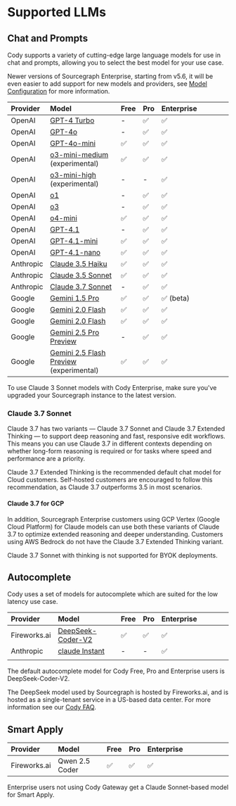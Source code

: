 # Supported LLMs

## Chat and Prompts

Cody supports a variety of cutting-edge large language models for use in chat and prompts, allowing you to select the best model for your use case.

<Callout type="note">Newer versions of Sourcegraph Enterprise, starting from v5.6, it will be even easier to add support for new models and providers, see [Model Configuration](/cody/enterprise/model-configuration) for more information.</Callout>

| **Provider**  |                                                                   **Model**                                                                   |   **Free**   |   **Pro**    | **Enterprise** |     |     |     |     |
| :------------ | :-------------------------------------------------------------------------------------------------------------------------------------------- | :----------- | :----------- | :------------- | --- | --- | --- | --- |
| OpenAI        | [GPT-4 Turbo](https://platform.openai.com/docs/models/gpt-4-and-gpt-4-turbo#:~:text=TRAINING%20DATA-,gpt%2D4%2D0125%2Dpreview,-New%20GPT%2D4) | -            | ✅            | ✅              |     |     |     |     |
| OpenAI        | [GPT-4o](https://platform.openai.com/docs/models#gpt-4o) | -            | ✅            | ✅              |     |     |     |     |
| OpenAI        | [GPT-4o-mini](https://platform.openai.com/docs/models#gpt-4o-mini) | ✅            | ✅            | ✅              |     |     |     |     |
| OpenAI        | [o3-mini-medium](https://openai.com/index/openai-o3-mini/) (experimental)                                                                                      | ✅            | ✅            | ✅              |     |     |     |     |
| OpenAI        | [o3-mini-high](https://openai.com/index/openai-o3-mini/) (experimental)                                                                                      | -            | -            | ✅              |     |     |     |     |
| OpenAI        | [o1](https://platform.openai.com/docs/models#o1)                                                                                      | -            | ✅            | ✅              |     |     |     |     |
| OpenAI        | [o3](https://platform.openai.com/docs/models#o3)                                                                                      | -            | ✅            | ✅              |     |     |     |     |
| OpenAI        | [o4-mini](https://platform.openai.com/docs/models/o4-mini)                                                                                      | ✅            | ✅            | ✅              |     |     |     |     |
| OpenAI        | [GPT-4.1](https://platform.openai.com/docs/models/gpt-4.1)                                                                                      | -            | ✅            | ✅              |     |     |     |     |
| OpenAI        | [GPT-4.1-mini](https://platform.openai.com/docs/models/gpt-4o-mini)                                                                                      | ✅            | ✅            | ✅              |     |     |     |     |
| OpenAI        | [GPT-4.1-nano](https://platform.openai.com/docs/models/gpt-4.1-nano)                                                                                      | ✅            | ✅            | ✅              |     |     |     |     |
| Anthropic     | [Claude 3.5 Haiku](https://docs.anthropic.com/claude/docs/models-overview#model-comparison)                                                     | ✅            | ✅            | ✅              |     |     |     |     |
| Anthropic     | [Claude 3.5 Sonnet](https://docs.anthropic.com/claude/docs/models-overview#model-comparison)                                                  | ✅            | ✅            | ✅              |     |     |     |     |
| Anthropic     | [Claude 3.7 Sonnet](https://docs.anthropic.com/claude/docs/models-overview#model-comparison)                                                  | -            | ✅            | ✅              |     |     |     |     |
| Google | [Gemini 1.5 Pro](https://deepmind.google/technologies/gemini/pro/)                                                                                   | ✅            | ✅            | ✅ (beta)       |     |     |     |     |
| Google | [Gemini 2.0 Flash](https://deepmind.google/technologies/gemini/flash/)                                                                               | ✅            | ✅            | ✅       |     |     |     |     |
| Google | [Gemini 2.0 Flash](https://deepmind.google/technologies/gemini/flash/)                                                                               | ✅            | ✅            | ✅       |     |     |     |     |
| Google | [Gemini 2.5 Pro Preview](https://cloud.google.com/vertex-ai/generative-ai/docs/models/gemini/2-5-pro)                                                                               | -            | ✅            | ✅       |     |     |     |     |
| Google | [Gemini 2.5 Flash Preview](https://cloud.google.com/vertex-ai/generative-ai/docs/models/gemini/2-5-flash) (experimental)                                                                               | ✅            | ✅            | ✅       |     |     |     |     |

<Callout type="note">To use Claude 3 Sonnet models with Cody Enterprise, make sure you've upgraded your Sourcegraph instance to the latest version. </Callout>

### Claude 3.7 Sonnet

Claude 3.7 has two variants — Claude 3.7 Sonnet and Claude 3.7 Extended Thinking — to support deep reasoning and fast, responsive edit workflows. This means you can use Claude 3.7 in different contexts depending on whether long-form reasoning is required or for tasks where speed and performance are a priority.

Claude 3.7 Extended Thinking is the recommended default chat model for Cloud customers. Self-hosted customers are encouraged to follow this recommendation, as Claude 3.7 outperforms 3.5 in most scenarios.

#### Claude 3.7 for GCP

In addition, Sourcegraph Enterprise customers using GCP Vertex (Google Cloud Platform) for Claude models can use both these variants of Claude 3.7 to optimize extended reasoning and deeper understanding. Customers using AWS Bedrock do not have the Claude 3.7 Extended Thinking variant.

<Callout type="info">Claude 3.7 Sonnet with thinking is not supported for BYOK deployments.</Callout>

## Autocomplete

Cody uses a set of models for autocomplete which are suited for the low latency use case.

| **Provider** |                                         **Model**                                         | **Free** | **Pro** | **Enterprise** |     |     |     |     |
| :----------- | :---------------------------------------------------------------------------------------- | :------- | :------ | :------------- | --- | --- | --- | --- |
| Fireworks.ai | [DeepSeek-Coder-V2](https://huggingface.co/deepseek-ai/DeepSeek-Coder-V2-Lite-Instruct)   | ✅        | ✅       | ✅              |     |     |     |     |
| Anthropic    | [claude Instant](https://docs.anthropic.com/claude/docs/models-overview#model-comparison) | -        | -       | ✅              |     |     |     |     |
|              |                                                                                           |          |         |                |     |     |     |     |

<Callout type="note">The default autocomplete model for Cody Free, Pro and Enterprise users is DeepSeek-Coder-V2.</Callout>

<Callout type="note">The DeepSeek model used by Sourcegraph is hosted by Fireworks.ai, and is hosted as a single-tenant service in a US-based data center. For more information see our [Cody FAQ](https://sourcegraph.com/docs/cody/faq#is-any-of-my-data-sent-to-deepseek).</Callout>

## Smart Apply

| **Provider** |   **Model**    | **Free** | **Pro** | **Enterprise** |     |     |     |     |     |     |
| :----------- | :------------- | :------- | :------ | :------------- | --- | --- | --- | --- | --- | --- |
| Fireworks.ai | Qwen 2.5 Coder | ✅        | ✅       | ✅              |     |     |     |     |     |     |

<Callout type="note">Enterprise users not using Cody Gateway get a Claude Sonnet-based model for Smart Apply.</Callout>
